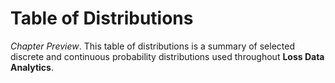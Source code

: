 # Table of Distributions
*Chapter Preview*. This table of distributions is a summary of selected discrete and continuous probability distributions used throughout **Loss Data Analytics**.  

\begin{matrix}
\begin{array}{|l|cccccc|}
\hline
      \text{Name} & \text{Probability Density}  &       \text{Mean} & \text{Variance } \sigma^2 & \text{Moments } \mu_k'=\mathrm{E~}X^k & \mathrm{E~}(X\wedge x)^k & \text{Moment Generating} \\
           & \text{Function f(x)}  & \mu=\mathrm{E~}X & \mathrm{E~}(X-\mu)^2 & \text{or } \mu_k=\mathrm{E~}(X-\mu)^k &            & \text{Function M(t)}=\mathrm{E~}e^{tX} \\
\hline
   \text{Uniform} & \frac{1}{\beta-\alpha} & \frac{\beta+\alpha}{2} & \frac{(\beta-\alpha)^2}{12} & \mu_k=0 \text{ for k odd} &            & \frac{e^{\beta t}-e^{\alpha t}}{(\beta-\alpha)t} \\
           & -\infty<\alpha, <\beta<\infty &  & & \mu_k=\frac{(\beta-\alpha)^k}{2^k(k+1)} \text{ for k even} &            & \\
\hline
    \text{Normal} & \frac{1}{\sqrt{2\pi}\sigma}\exp\left( -\frac{(x-\mu)^2}{2\sigma^2}\right)  &     \mu & \sigma^2 & \mu_k=0 \text{ for k odd} &            & \exp(\mu t+\sigma^2~t^2/2) \\
           & -\infty<\mu<\infty, \sigma>0  &            &            & \mu_k=\frac{k!\sigma^k}{(k/2)!2^{k/2}} \text{ for k even} &            &            \\
\hline
\text{Exponential} & \frac{1}{\theta}e^{-x/\theta} &  \theta & \theta^2 & \mu_k'=\theta^k \Gamma (k+1) & \theta^k\Gamma (k+1)\Gamma (k+1;x/\theta) & \frac{1}{1-\theta~t} \\
           & \lambda>0 &            &            &            & +x^k e^{-x/\theta} & \\
\hline
     \text{Gamma} & \frac{1}{\theta^{\alpha}\Gamma(\alpha)}x^{\alpha-1}e^{-x/\theta} & \alpha~\theta & \alpha~\theta^2 & \mu_k'=\frac{\theta^k\Gamma(k+\alpha)}{\Gamma(\alpha)} & \frac{\theta^k\Gamma(k+\alpha)}{\Gamma(\alpha)}\Gamma(k+\alpha; x/\theta) & \frac{1}{(1-\theta t)^{\alpha}} \\
           & \theta>0, \alpha>0 &            &            & & +x^k[1-\Gamma(\alpha; x/\theta)] & \\
\hline
      \text{Beta} & \frac{1}{B(a,b)} u^a(1-u)^{b-1}\frac{\theta}{x}, & \frac{a \theta}{a+b} & \frac{ab\theta^2}{(a+b+1)(a+b)^2} & \mu_k'=\theta^k \frac{B(k+a,b)}{B(a,b)} & \text{Not useful} & \text{Not useful} \\
           & u=x/\theta ,  a>0 , b>0 & & & &            &            \\
\hline
    \text{Cauchy} & \frac{1}{\pi\beta}[1+\left( \frac{x-\alpha}{\beta}\right)^2]^{-1} &   \text{Does not} & \text{Does not exist} & \text{Does not exist} & \text{Does not exist} & \text{Does not exist} \\
           & -\infty <\alpha <\infty, \beta>0 &      \text{exist} &            &            &            &            \\
\hline
 \text{Lognormal} &    & \exp(\mu+ & \exp(2\mu +2\sigma^2)- & \mu_k'=\exp(k\mu+k\sigma^2) & \exp(k\mu+k\sigma^2) & \text{Not useful} \\
           & \frac{1}{x\sqrt{2\pi}\sigma}\exp\left( -\frac{(\ln x-\mu)^2}{2\sigma^2}\right)  & \sigma^2/2) & \exp(2\mu+\sigma^2) & & \Phi\left( \frac{lnx-\mu-k\sigma^2}{\sigma}\right) &            \\
           & -\infty <\mu <\infty, \sigma>0 &            &            &            & +x^k(1-F(x)) &            \\
\hline
    \text{Pareto} & \frac{\alpha \theta^{\alpha}}{x^{\alpha+1}}, \alpha>0 & \frac{\alpha\theta}{\alpha-1} & \frac{\alpha\theta^2}{\alpha-2}-\left( \frac{\alpha \theta}{\alpha-1}\right)^2 & \mu_k'=\frac{\alpha\theta^k}{\alpha-k} & \frac{\alpha\theta^k}{\alpha-k}-\frac{k\theta^{\alpha}}{(\alpha-k)x^{\alpha-k}} & \text{Does not exist} \\
\hline
\end{array}
\end{matrix}

<!-- Use this table for pdf build, above will not work -->
<!-- $$ -->
<!-- {\small -->
<!-- \begin{matrix} -->
<!-- \begin{array}{|l|cccccc|} -->
<!-- \hline -->
<!--       \text{Name} & \text{Probability Density}  &       \text{Mean} & \text{Variance } \sigma^2 & \text{Moments } \mu_k'=\mathrm{E~}X^k & \mathrm{E~}(X\wedge x)^k & \text{Moment Generating} \\ -->
<!--            & \text{Function f(x)}  & \mu=\mathrm{E~}X & \mathrm{E~}(X-\mu)^2 & \text{or } \mu_k=\mathrm{E~}(X-\mu)^k &            & \text{Function M(t)}=\mathrm{E~}e^{tX} \\ -->
<!-- \hline -->
<!--    \text{Uniform} & \frac{1}{\beta-\alpha} & \frac{\beta+\alpha}{2} & \frac{(\beta-\alpha)^2}{12} & \mu_k=0 \text{ for k odd} &            & \frac{e^{\beta t}-e^{\alpha t}}{(\beta-\alpha)t} \\ -->
<!--            & -\infty<\alpha, <\beta<\infty &  & & \mu_k=\frac{(\beta-\alpha)^k}{2^k(k+1)} \text{ for k even} &            & \\ -->
<!-- \hline -->
<!--     \text{Normal} & \frac{1}{\sqrt{2\pi}\sigma}\exp\left( -\frac{(x-\mu)^2}{2\sigma^2}\right)  &     \mu & \sigma^2 & \mu_k=0 \text{ for k odd} &            & \exp(\mu t+\sigma^2~t^2/2) \\ -->
<!--            & -\infty<\mu<\infty, \sigma>0  &            &            & \mu_k=\frac{k!\sigma^k}{(k/2)!2^{k/2}} \text{ for k even} &            &            \\ -->
<!-- \hline -->
<!-- \text{Exponential} & \frac{1}{\theta}e^{-x/\theta} &  \theta & \theta^2 & \mu_k'=\theta^k \Gamma (k+1) & \theta^k\Gamma (k+1)\Gamma (k+1;x/\theta) & \frac{1}{1-\theta~t} \\ -->
<!--            & \lambda>0 &            &            &            & +x^k e^{-x/\theta} & \\ -->
<!-- \hline -->
<!--      \text{Gamma} & \frac{1}{\theta^{\alpha}\Gamma(\alpha)}x^{\alpha-1}e^{-x/\theta} & \alpha~\theta & \alpha~\theta^2 & \mu_k'=\frac{\theta^k\Gamma(k+\alpha)}{\Gamma(\alpha)} & \frac{\theta^k\Gamma(k+\alpha)}{\Gamma(\alpha)}\Gamma(k+\alpha; x/\theta) & \frac{1}{(1-\theta t)^{\alpha}} \\ -->
<!--            & \theta>0, \alpha>0 &            &            & & +x^k[1-\Gamma(\alpha; x/\theta)] & \\ -->
<!-- \hline -->
<!--       \text{Beta} & \frac{1}{B(a,b)} u^a(1-u)^{b-1}\frac{\theta}{x}, & \frac{a \theta}{a+b} & \frac{ab\theta^2}{(a+b+1)(a+b)^2} & \mu_k'=\theta^k \frac{B(k+a,b)}{B(a,b)} & \text{Not useful} & \text{Not useful} \\ -->
<!--            & u=x/\theta ,  a>0 , b>0 & & & &            &            \\ -->
<!-- \hline -->
<!--     \text{Cauchy} & \frac{1}{\pi\beta}[1+\left( \frac{x-\alpha}{\beta}\right)^2]^{-1} &   \text{Does not} & \text{Does not exist} & \text{Does not exist} & \text{Does not exist} & \text{Does not exist} \\ -->
<!--            & -\infty <\alpha <\infty, \beta>0 &      \text{exist} &            &            &            &            \\ -->
<!-- \hline -->
<!--  \text{Lognormal} &    & \exp(\mu+ & \exp(2\mu +2\sigma^2)- & \mu_k'=\exp(k\mu+k\sigma^2) & \exp(k\mu+k\sigma^2) & \text{Not useful} \\ -->
<!--            & \frac{1}{x\sqrt{2\pi}\sigma}\exp\left( -\frac{(\ln x-\mu)^2}{2\sigma^2}\right)  & \sigma^2/2) & \exp(2\mu+\sigma^2) & & \Phi\left( \frac{lnx-\mu-k\sigma^2}{\sigma}\right) &            \\ -->
<!--            & -\infty <\mu <\infty, \sigma>0 &            &            &            & +x^k(1-F(x)) &            \\ -->
<!-- \hline -->
<!--     \text{Pareto} & \frac{\alpha \theta^{\alpha}}{x^{\alpha+1}}, \alpha>0 & \frac{\alpha\theta}{\alpha-1} & \frac{\alpha\theta^2}{\alpha-2}-\left( \frac{\alpha \theta}{\alpha-1}\right)^2 & \mu_k'=\frac{\alpha\theta^k}{\alpha-k} & \frac{\alpha\theta^k}{\alpha-k}-\frac{k\theta^{\alpha}}{(\alpha-k)x^{\alpha-k}} & \text{Does not exist} \\ -->
<!-- \hline -->
<!-- \end{array} -->
<!-- \end{matrix} -->
<!-- } -->
<!-- $$ -->


